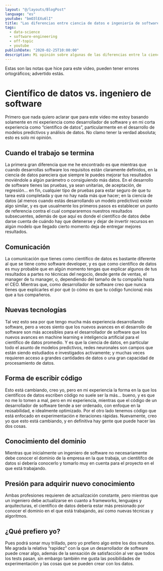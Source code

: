 ```yaml
---
layout: "@/layouts/BlogPost"
language: "es"
youtube: "bmO3lEXu6lI"
title: "Las diferencias entre ciencia de datos e ingeniería de software"
tags: 
  - data-science
  - software-engineering
  - off-topic
  - youtube
publishDate: "2020-02-25T10:00:00"
description: Mi opinión sobre algunas de las diferencias entre la ciencia de datos y el dearrollo de software.
---
```


Estas son las notas que hice para este video, pueden tener errores ortográficos; advertido estás.

# Científico de datos vs. ingeniero de software

Primero que nada quiero aclarar que para este video me estoy basando solamente en mi experiencia como desarrollador de software y en mi corta experiencia como “científico de datos”, particularmente en el desarrollo de modelos predictivos y análisis de datos. No clamo tener la verdad absoluta; esto es solo mi opinión.


## Cuando el trabajo se termina

La primera gran diferencia que me he encontrado es que mientras que cuando desarrollas software los requisitos están claramente definidos, en la ciencia de datos pareciera que siempre le puedes mejorar tus resultados moviéndole a algún parámetro o consiguiendo más datos. En el desarrollo de software tienes las pruebas, ya sean unitarias, de aceptación, de regresión… en fin, cualquier tipo de pruebas para estar seguro de que tu tarea está completada y que no hay nada más que hacer; en la ciencia de datos (al menos cuando estás desarrollando un modelo predictivo) existe algo similar, y es que usualmente los primeros pasos es establecer un punto de referencia contra el cual compararemos nuestros resultados subsecuentes, además de que aquí es donde el científico de datos debe darse cuenta de cuándo hay que detenerse y dejar de invertir recursos en algún modelo que llegado cierto momento deja de entregar mejores resultados.

## Comunicación

La comunicación que tienes como científico de datos es bastante diferente al que se tiene como software developer, y es que como científico de datos es muy probable que en algún momento tengas que explicar algunos de tus resultados a partes no técnicas del negocio, desde gente de ventas, el manager de tu manager, o, dependiendo del tamaño de tu compañía hasta el CEO. Mientras que, como desarrollador de software creo que nunca tienes que explicarles el por qué (o cómo es que tu código funciona) más que a tus compañeros.

## Nuevas tecnologías

Tal vez esto sea por que tengo mucha más experiencia desarrollando software, pero a veces siento que los nuevos avances en el desarrollo de software son más accesibles para el desarrollador de software que los nuevos avances en machine learning e inteligencia artificial  para el científico de datos promedio. Y es que la ciencia de datos, en particular todo el asunto de modelos predictivos, redes neuronales son campos que están siendo estudiados e investigados activamente; y muchas veces requieren acceso a grandes cantidades de datos o una gran capacidad de procesamiento de datos.

## Forma de escribir código

Esto está cambiando, creo yo, pero en mi experiencia la forma en la que los científicos de datos escriben código no suele ser la más… bueno, y es que no me lo tomen a mal, pero en mi experiencia, mientras que el código de un desarrollador de software tiende a ser ordenado, con enfoque en la reúsabilidad, e idealmente optimizado. Por el otro lado tenemos código que está enfocado en experimentación e iteraciones rápidas. Nuevamente, creo yo que esto está cambiando, y en definitiva hay gente que puede hacer las dos cosas.

## Conocimiento del dominio

Mientras que inicialmente un ingeniero de software no necesariamente debe conocer el dominio de la empresa en la que trabaja, un cientítifco de datos si debería conocerlo y tomarlo muy en cuenta para el proyecto en el que está trabajando. 

## Presión para adquirir nuevo conocimiento

Ambas profesiones requieren de actualización constante, pero mientras que un ingeniero debe actualizarse en cuanto a frameworks, lenguajes y arquitecturas, el científico de datos debería estar más presionado por conocer el dominio en el que está trabajando, así como nuevas técnicas y algoritmos.

## ¿Qué prefiero yo?

Pues podrá sonar muy trillado, pero yo prefiero algo entre los dos mundos. Me agrada la relativa “rapidez” con la que un desarrollador de software puede crear algo, además de la sensación de satisfacción al ver que todos los tests pasan, sin embargo también me gusta las posibilidades de experimentación y las cosas que se pueden crear con los datos.
